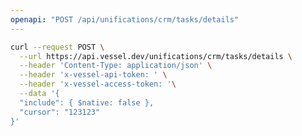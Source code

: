 ```yaml
---
openapi: "POST /api/unifications/crm/tasks/details"
---
```


<RequestExample>

```bash Request
curl --request POST \
  --url https://api.vessel.dev/unifications/crm/tasks/details \
  --header 'Content-Type: application/json' \
  --header 'x-vessel-api-token: ' \
  --header 'x-vessel-access-token: '\
  --data '{
  "include": { $native: false },
  "cursor": "123123"
}'
```

</RequestExample>
